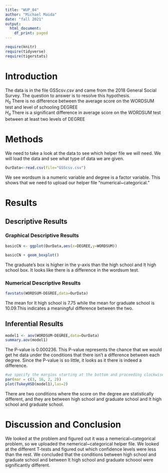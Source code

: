 ```yaml
---
title: "WUP_04"
author: "Michael Maida"
date: "fall 2021"
output:
  html_document:
    df_print: paged
---
```


```r
require(knitr)
require(tidyverse)
require(tigerstats)

```

# Introduction

<!--In this section you explain what you are trying to show.  Where did the data come from?  What is the research or other question you are trying to answer?!-->

The data is in the file GSScsv.csv and came from the 2018 General Social Survey.  The question to answer is to resolve this hypothesis.  
$H_0$ There is no difference between the average score on the WORDSUM test and level of schooling DEGREE  
$H_a$ There is a significant difference in average score on the WORDSUM test between at least two levels of DEGREE  

# Methods

<!--Decide on your methods:  use "variable analysis" or other appropriate descriptors.  Make sure to choose at least one graphical method and at least one numerical method.!-->

We need to take a look at the data to see which helper file we will need. We will load the data and see what type of data we are given. 

```r
OurData<-read.csv(file="GSScsv.csv")
```
We see wordsum is a numeric variable and degree is a factor variable. This shows that we need to upload our helper file "numerical~categorical."


# Results

<!--Divide this section into two sub-sections:  One for your descriptive  results and one for your inferential results.!-->

## Descriptive Results

### Graphical Descriptive Results

<!--Graphical results here.  Make sure to show your code.  Provide appropriate labels for axes, giving units if possible, and provide a good title for the graph, too.  Use the graphical results to describe the patterns if any that exist in the data as focused toward the research question!-->

```r
basicCN <- ggplot(OurData,aes(x=DEGREE,y=WORDSUM))

basicCN + geom_boxplot()
```

The graduate's box is higher in the y-axis than the high school and lt high school box. It looks like there is a difference in the wordsum test.

### Numerical Descriptive Results

<!--Numerical results go here. Use the numerical results to describe the patterns if any that exist in the data as focused toward the research question!-->

```r
favstats(WORDSUM~DEGREE,data=OurData)
```

The mean for lt high school is 7.75 while the mean for graduate school is 10.09.This indicates a meaningful difference between the two.

## Inferential Results

<!--State hypothesis clearly.  Make sure your discussion of the inferential test covers all the aspects that the test output produces, such as test statistic, p-value etc.  Make a decision about the null hypothesis, explain the assumptions on which the selected test/procedure was based, and why the chosen procedure satisfys the assumptions and is appropriate to answer the research question!-->

```r
model1 <- aov(WORDSUM~DEGREE,data=OurData)
summary.aov(model1)
```

The P-value is 0.000236. This P-value represents the chance that we would get he data under the conditions that there isn't a difference between each degree. Since the P-value is so little, it looks as it there is indeed a difference.

```r
#we specify the margins starting at the bottom and proceeding clockwise - thus 8.7 is the left side margin to hold the names of the factors
par(mar = c(3, 16, 2, 2))
plot(TukeyHSD(model1),las=2)
```

There are two conditions where the score on the degree are statistically different, and they are between high school and graduate school and lt high school and graduate school. 

# Discussion and Conclusion

<!--Discussion and conclusion here.  If you found a relationship be sure to consider whether the relationship occurs because one of the variavbles causes the other, or whether they perhasps are related for some other reason.  Watch the chapter 6 videos from the GeorgeTown videos collection.!-->

We looked at the problem and figured out it was a nemerical~categorical problem, so we uploaded the nemerical~categorical helper file. We looked at the different T-tests and figured out which confidence levels were less than the rest. We concluded that the conditions between high school and graduate school and between lt high school and graduate schoool were significantly different. 